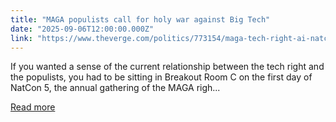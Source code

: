 ```yaml
---
title: "MAGA populists call for holy war against Big Tech"
date: "2025-09-06T12:00:00.000Z"
link: "https://www.theverge.com/politics/773154/maga-tech-right-ai-natcon"
---
```


If you wanted a sense of the current relationship between the tech right and the populists, you had to be sitting in Breakout Room C on the first day of NatCon 5, the annual gathering of the MAGA righ...

[Read more](https://www.theverge.com/politics/773154/maga-tech-right-ai-natcon)
